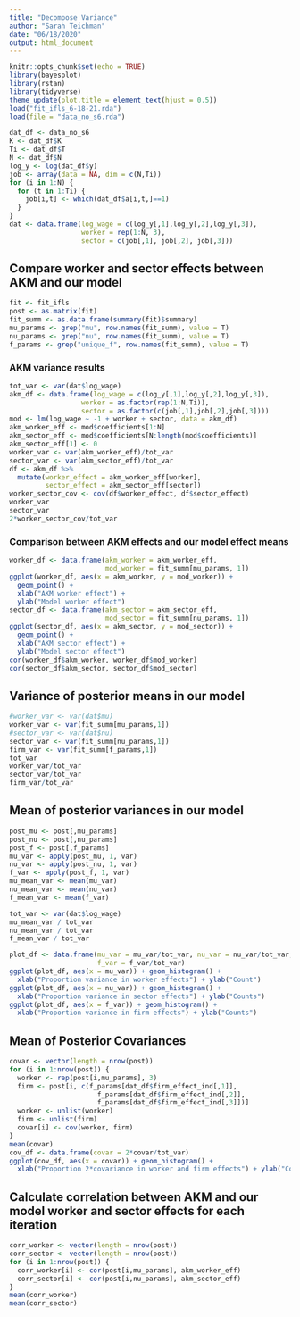 ```yaml
---
title: "Decompose Variance"
author: "Sarah Teichman"
date: "06/18/2020"
output: html_document
---
```


```r
knitr::opts_chunk$set(echo = TRUE)
library(bayesplot)
library(rstan)
library(tidyverse)
theme_update(plot.title = element_text(hjust = 0.5))
load("fit_ifls_6-18-21.rda")
load(file = "data_no_s6.rda")
```

```r
dat_df <- data_no_s6
K <- dat_df$K
Ti <- dat_df$T
N <- dat_df$N
log_y <- log(dat_df$y)
job <- array(data = NA, dim = c(N,Ti))
for (i in 1:N) {
  for (t in 1:Ti) {
    job[i,t] <- which(dat_df$a[i,t,]==1)
  }
}
dat <- data.frame(log_wage = c(log_y[,1],log_y[,2],log_y[,3]),
                  worker = rep(1:N, 3),
                  sector = c(job[,1], job[,2], job[,3]))
```

## Compare worker and sector effects between AKM and our model 

```r
fit <- fit_ifls
post <- as.matrix(fit)
fit_summ <- as.data.frame(summary(fit)$summary)
mu_params <- grep("mu", row.names(fit_summ), value = T)
nu_params <- grep("nu", row.names(fit_summ), value = T)
f_params <- grep("unique_f", row.names(fit_summ), value = T)
```

### AKM variance results 

```r
tot_var <- var(dat$log_wage)
akm_df <- data.frame(log_wage = c(log_y[,1],log_y[,2],log_y[,3]),
                  worker = as.factor(rep(1:N,Ti)),
                  sector = as.factor(c(job[,1],job[,2],job[,3])))
mod <- lm(log_wage ~ -1 + worker + sector, data = akm_df)
akm_worker_eff <- mod$coefficients[1:N]
akm_sector_eff <- mod$coefficients[N:length(mod$coefficients)]
akm_sector_eff[1] <- 0 
worker_var <- var(akm_worker_eff)/tot_var
sector_var <- var(akm_sector_eff)/tot_var
df <- akm_df %>%
  mutate(worker_effect = akm_worker_eff[worker],
         sector_effect = akm_sector_eff[sector])
worker_sector_cov <- cov(df$worker_effect, df$sector_effect)
worker_var 
sector_var 
2*worker_sector_cov/tot_var 
```

### Comparison between AKM effects and our model effect means

```r
worker_df <- data.frame(akm_worker = akm_worker_eff,
                        mod_worker = fit_summ[mu_params, 1])
ggplot(worker_df, aes(x = akm_worker, y = mod_worker)) +
  geom_point() + 
  xlab("AKM worker effect") + 
  ylab("Model worker effect")
sector_df <- data.frame(akm_sector = akm_sector_eff,
                        mod_sector = fit_summ[nu_params, 1])
ggplot(sector_df, aes(x = akm_sector, y = mod_sector)) +
  geom_point() + 
  xlab("AKM sector effect") + 
  ylab("Model sector effect")
cor(worker_df$akm_worker, worker_df$mod_worker)
cor(sector_df$akm_sector, sector_df$mod_sector)
```

## Variance of posterior means in our model

```r
#worker_var <- var(dat$mu)
worker_var <- var(fit_summ[mu_params,1])
#sector_var <- var(dat$nu)
sector_var <- var(fit_summ[nu_params,1])
firm_var <- var(fit_summ[f_params,1])
tot_var
worker_var/tot_var
sector_var/tot_var
firm_var/tot_var
```

## Mean of posterior variances in our model 

```r
post_mu <- post[,mu_params]
post_nu <- post[,nu_params]
post_f <- post[,f_params]
mu_var <- apply(post_mu, 1, var)
nu_var <- apply(post_nu, 1, var)
f_var <- apply(post_f, 1, var)
mu_mean_var <- mean(mu_var)
nu_mean_var <- mean(nu_var)
f_mean_var <- mean(f_var)
```

```r
tot_var <- var(dat$log_wage)
mu_mean_var / tot_var
nu_mean_var / tot_var 
f_mean_var / tot_var
```

```r
plot_df <- data.frame(mu_var = mu_var/tot_var, nu_var = nu_var/tot_var,
                      f_var = f_var/tot_var) 
ggplot(plot_df, aes(x = mu_var)) + geom_histogram() +
  xlab("Proportion variance in worker effects") + ylab("Count")
ggplot(plot_df, aes(x = nu_var)) + geom_histogram() +
  xlab("Proportion variance in sector effects") + ylab("Counts")
ggplot(plot_df, aes(x = f_var)) + geom_histogram() +
  xlab("Proportion variance in firm effects") + ylab("Counts")
```

## Mean of Posterior Covariances

```r
covar <- vector(length = nrow(post))
for (i in 1:nrow(post)) {
  worker <- rep(post[i,mu_params], 3)
  firm <- post[i, c(f_params[dat_df$firm_effect_ind[,1]],
                      f_params[dat_df$firm_effect_ind[,2]],
                      f_params[dat_df$firm_effect_ind[,3]])]
  worker <- unlist(worker)
  firm <- unlist(firm)
  covar[i] <- cov(worker, firm)
}
mean(covar)
cov_df <- data.frame(covar = 2*covar/tot_var) 
ggplot(cov_df, aes(x = covar)) + geom_histogram() +
  xlab("Proportion 2*covariance in worker and firm effects") + ylab("Count")
```

## Calculate correlation between AKM and our model worker and sector effects for each iteration

```r
corr_worker <- vector(length = nrow(post))
corr_sector <- vector(length = nrow(post))
for (i in 1:nrow(post)) {
  corr_worker[i] <- cor(post[i,mu_params], akm_worker_eff)
  corr_sector[i] <- cor(post[i,nu_params], akm_sector_eff)
}
mean(corr_worker)
mean(corr_sector)
```

